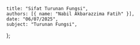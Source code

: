    title: "Sifat Turunan Fungsi",
    authors: [{ name: "Nabil Akbarazzima Fatih" }],
    date: "06/07/2025",
    subject: "Turunan Fungsi",
};
